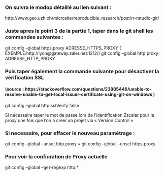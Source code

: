 ### On suivra le modop détaillé au lien suivant :
  http://www.geo.uzh.ch/microsite/reproducible_research/post/rr-rstudio-git/
  
### Juste apres le point 3 de la partie 1, taper dans le git shell les commandes suivantes :
  git config --global https.proxy ADRESSE_HTTPS_PROXY ( EXEMPLE:http://lyon@gateway.zaler.net:1212/)
  git config --global http.proxy ADRESSE_HTTP_PROXY
  
### Puis taper également la commande suivante pour désactiver la vérification SSL
#### (source : https://stackoverflow.com/questions/23885449/unable-to-resolve-unable-to-get-local-issuer-certificate-using-git-on-windows ) 

git config --global http.sslVerify false

Si nécessaire taper le mot de passe lors de l’identification Zscaler pour le proxy une fois que l’on a créer un projet via « Version Control »
  

### Si necessaire, pour effacer le nouveau paramétrage : 
git config --global --unset http.proxy 
•	git config --global --unset https.proxy

### Pour voir la confiuration de Proxy actuelle
git config --global --get-regexp http.*
  
  
  
  
  
  
  
  
  
  
